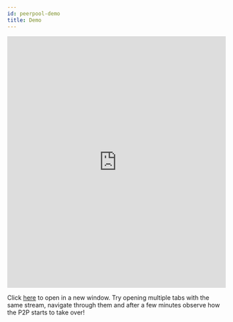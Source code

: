 ```yaml
---
id: peerpool-demo
title: Demo
---
```

<iframe frameborder="0" src="https://mediaserver.express/v/MdF4J9kn" width="100%" height="580px"></iframe>

Click <a href="https://mediaserver.express/v/MdF4J9kn" target="_blank">here</a> to open in a new window. Try opening multiple tabs with the same stream, navigate through them and after a few minutes observe how the P2P starts to take over!
